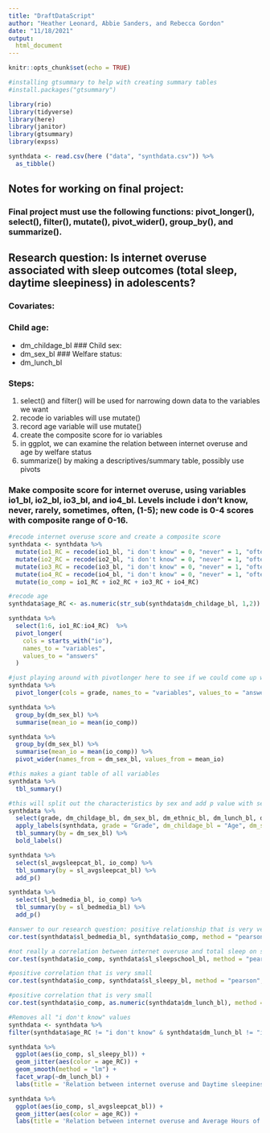 ```yaml
---
title: "DraftDataScript"
author: "Heather Leonard, Abbie Sanders, and Rebecca Gordon" 
date: "11/18/2021"
output: 
  html_document
---
```


```r
knitr::opts_chunk$set(echo = TRUE)
```
```r
#installing gtsummary to help with creating summary tables
#install.packages("gtsummary")
```


```r
library(rio)
library(tidyverse)
library(here)
library(janitor)
library(gtsummary)
library(expss)
```
```r
synthdata <- read.csv(here ("data", "synthdata.csv")) %>%
  as_tibble()
```

## Notes for working on final project:
### Final project must use the following functions: pivot_longer(), select(), filter(), mutate(), pivot_wider(), group_by(), and summarize().

## Research question: Is internet overuse associated with sleep outcomes (total sleep, daytime sleepiness) in adolescents?

### Covariates: 

### Child age:
- dm_childage_bl
### Child sex:
- dm_sex_bl
### Welfare status:
- dm_lunch_bl 

### Steps:

1. select() and filter() will be used for narrowing down data to the variables we want
2. recode io variables will use mutate()
3. record age variable will use mutate()
4. create the composite score for io variables
5. in ggplot,  we can examine the relation between internet overuse and age by welfare status
6. summarize() by making a descriptives/summary table, possibly use pivots

### Make composite score for internet overuse, using variables io1_bl, io2_bl, io3_bl, and io4_bl. Levels include i don't know, never, rarely, sometimes, often, (1-5); new code is 0-4 scores with composite range of 0-16.

```r
#recode internet overuse score and create a composite score 
synthdata <- synthdata %>%
  mutate(io1_RC = recode(io1_bl, "i don't know" = 0, "never" = 1, "often" = 2, "rarely" = 3, "sometimes" = 4))%>%
  mutate(io2_RC = recode(io2_bl, "i don't know" = 0, "never" = 1, "often" = 2, "rarely" = 3, "sometimes" = 4)) %>%
  mutate(io3_RC = recode(io3_bl, "i don't know" = 0, "never" = 1, "often" = 2, "rarely" = 3, "sometimes" = 4)) %>%
  mutate(io4_RC = recode(io4_bl, "i don't know" = 0, "never" = 1, "often" = 2, "rarely" = 3, "sometimes" = 4)) %>%
  mutate(io_comp = io1_RC + io2_RC + io3_RC + io4_RC)

#recode age
synthdata$age_RC <- as.numeric(str_sub(synthdata$dm_childage_bl, 1,2)) 

```


```r
synthdata %>%
  select(1:6, io1_RC:io4_RC)  %>%
  pivot_longer(
    cols = starts_with("io"),
    names_to = "variables",
    values_to = "answers"
  )
```


```r
#just playing around with pivotlonger here to see if we could come up with anything. it didn't work well. Need to come up with something.
synthdata %>% 
  pivot_longer(cols = grade, names_to = "variables", values_to = "answers")
```

```r
synthdata %>% 
  group_by(dm_sex_bl) %>% 
  summarise(mean_io = mean(io_comp))
```


```r
synthdata %>% 
  group_by(dm_sex_bl) %>% 
  summarise(mean_io = mean(io_comp)) %>% 
  pivot_wider(names_from = dm_sex_bl, values_from = mean_io)
```


```r
#this makes a giant table of all variables
synthdata %>% 
  tbl_summary()
```

```r
#this will split out the characteristics by sex and add p value with second line. filtered out one gender answer of "other." 
synthdata %>% 
  select(grade, dm_childage_bl, dm_sex_bl, dm_ethnic_bl, dm_lunch_bl, dm_race_bl, sl_sleepy_bl, sl_avgsleepcat_bl, io_comp) %>% 
  apply_labels(synthdata, grade = "Grade", dm_childage_bl = "Age", dm_sex_bl = "Sex", dm_ethnic_bl = "Ethnicity", dm_lunch_bl = "Free/reduced Lunch", dm_race_bl = "Race", sl_sleepy_bl = "Daytime sleepiness Average", sl_avgsleepcat_bl = "Weekly hours of sleep per night", io_comp = " Mean Internet Overuse") %>%
  tbl_summary(by = dm_sex_bl) %>%
  bold_labels() 
```

```r
synthdata %>% 
  select(sl_avgsleepcat_bl, io_comp) %>% 
  tbl_summary(by = sl_avgsleepcat_bl) %>% 
  add_p()
```

```r
synthdata %>% 
  select(sl_bedmedia_bl, io_comp) %>% 
  tbl_summary(by = sl_bedmedia_bl) %>% 
  add_p()
```
```r
#answer to our research question: positive relationship that is very very small
cor.test(synthdata$sl_bedmedia_bl, synthdata$io_comp, method = "pearson", use = "complete.obs")

```

```r
#not really a correlation between internet overuse and total sleep on school nights
cor.test(synthdata$io_comp, synthdata$sl_sleepschool_bl, method = "pearson", use = "complete.obs")
```


```r
#positive correlation that is very small
cor.test(synthdata$io_comp, synthdata$sl_sleepy_bl, method = "pearson", use = "complete.obs")
```
```r
#positive correlation that is very small
cor.test(synthdata$io_comp, as.numeric(synthdata$dm_lunch_bl), method = "pearson", use = "complete.obs")
```

```r

#Removes all "i don't know" values
synthdata <- synthdata %>% 
filter(synthdata$age_RC != "i don't know" & synthdata$dm_lunch_bl != "i don't know")

synthdata %>% 
  ggplot(aes(io_comp, sl_sleepy_bl)) +
  geom_jitter(aes(color = age_RC)) +
  geom_smooth(method = "lm") +
  facet_wrap(~dm_lunch_bl) +
  labs(title = 'Relation between internet overuse and Daytime sleepiness', subtitle = 'Scatter plot by welfare status', x = 'Internet Overuse score', y = 'Daytime sleepiness', color = 'Age')

synthdata %>% 
  ggplot(aes(io_comp, sl_avgsleepcat_bl)) +
  geom_jitter(aes(color = age_RC)) +
  labs(title = 'Relation between internet overuse and Average Hours of sleep', x = 'Internet Overuse score', y = 'Hours of sleep', color = 'Age')

```
